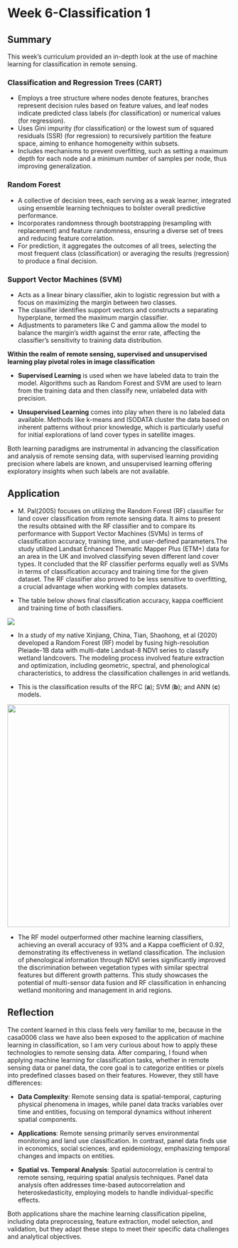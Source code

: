 # Week 6-Classification 1

## Summary

This week's curriculum provided an in-depth look at the use of machine learning for classification in remote sensing.

### Classification and Regression Trees (CART)

-   Employs a tree structure where nodes denote features, branches represent decision rules based on feature values, and leaf nodes indicate predicted class labels (for classification) or numerical values (for regression).
-   Uses Gini impurity (for classification) or the lowest sum of squared residuals (SSR) (for regression) to recursively partition the feature space, aiming to enhance homogeneity within subsets.
-   Includes mechanisms to prevent overfitting, such as setting a maximum depth for each node and a minimum number of samples per node, thus improving generalization.

### Random Forest

-   A collective of decision trees, each serving as a weak learner, integrated using ensemble learning techniques to bolster overall predictive performance.
-   Incorporates randomness through bootstrapping (resampling with replacement) and feature randomness, ensuring a diverse set of trees and reducing feature correlation.
-   For prediction, it aggregates the outcomes of all trees, selecting the most frequent class (classification) or averaging the results (regression) to produce a final decision.

### Support Vector Machines (SVM)

-   Acts as a linear binary classifier, akin to logistic regression but with a focus on maximizing the margin between two classes.
-   The classifier identifies support vectors and constructs a separating hyperplane, termed the maximum margin classifier.
-   Adjustments to parameters like C and gamma allow the model to balance the margin's width against the error rate, affecting the classifier's sensitivity to training data distribution.

**Within the realm of remote sensing, supervised and unsupervised learning play pivotal roles in image classification**

-   **Supervised Learning** is used when we have labeled data to train the model. Algorithms such as Random Forest and SVM are used to learn from the training data and then classify new, unlabeled data with precision.

-   **Unsupervised Learning** comes into play when there is no labeled data available. Methods like k-means and ISODATA cluster the data based on inherent patterns without prior knowledge, which is particularly useful for initial explorations of land cover types in satellite images.

Both learning paradigms are instrumental in advancing the classification and analysis of remote sensing data, with supervised learning providing precision where labels are known, and unsupervised learning offering exploratory insights when such labels are not available.

## Application

-   M. Pal(2005) focuses on utilizing the Random Forest (RF) classifier for land cover classification from remote sensing data. It aims to present the results obtained with the RF classifier and to compare its performance with Support Vector Machines (SVMs) in terms of classification accuracy, training time, and user-defined parameters.The study utilized Landsat Enhanced Thematic Mapper Plus (ETM+) data for an area in the UK and involved classifying seven different land cover types. It concluded that the RF classifier performs equally well as SVMs in terms of classification accuracy and training time for the given dataset. The RF classifier also proved to be less sensitive to overfitting, a crucial advantage when working with complex datasets.

-   The table below shows final classification accuracy, kappa coefficient and training time of both classifiers.

![](images/8.png){fig-align="center"}

-   In a study of my native Xinjiang, China, Tian, Shaohong, et al (2020) developed a Random Forest (RF) model by fusing high-resolution Pleiade-1B data with multi-date Landsat-8 NDVI series to classify wetland landcovers. The modeling process involved feature extraction and optimization, including geometric, spectral, and phenological characteristics, to address the classification challenges in arid wetlands.

-   This is the classification results of the RFC (**a**); SVM (**b**); and ANN (**c**) models.

![](images/9.png){fig-align="center" width="500"}

-   The RF model outperformed other machine learning classifiers, achieving an overall accuracy of 93% and a Kappa coefficient of 0.92, demonstrating its effectiveness in wetland classification. The inclusion of phenological information through NDVI series significantly improved the discrimination between vegetation types with similar spectral features but different growth patterns. This study showcases the potential of multi-sensor data fusion and RF classification in enhancing wetland monitoring and management in arid regions.

## Reflection

The content learned in this class feels very familiar to me, because in the casa0006 class we have also been exposed to the application of machine learning in classification, so I am very curious about how to apply these technologies to remote sensing data. After comparing, I found when applying machine learning for classification tasks, whether in remote sensing data or panel data, the core goal is to categorize entities or pixels into predefined classes based on their features. However, they still have differences:

-   **Data Complexity**: Remote sensing data is spatial-temporal, capturing physical phenomena in images, while panel data tracks variables over time and entities, focusing on temporal dynamics without inherent spatial components.

-    **Applications**: Remote sensing primarily serves environmental monitoring and land use classification. In contrast, panel data finds use in economics, social sciences, and epidemiology, emphasizing temporal changes and impacts on entities.

-   **Spatial vs. Temporal Analysis**: Spatial autocorrelation is central to remote sensing, requiring spatial analysis techniques. Panel data analysis often addresses time-based autocorrelation and heteroskedasticity, employing models to handle individual-specific effects.

Both applications share the machine learning classification pipeline, including data preprocessing, feature extraction, model selection, and validation, but they adapt these steps to meet their specific data challenges and analytical objectives.

